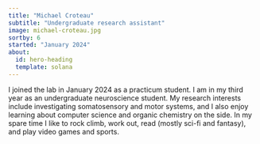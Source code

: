 ```yaml
---
title: "Michael Croteau"
subtitle: "Undergraduate research assistant"
image: michael-croteau.jpg
sortby: 6
started: "January 2024"
about:
  id: hero-heading
  template: solana
---
```


:::{#hero-heading}

I joined the lab in January 2024 as a practicum student. I am in my third year as an undergraduate neuroscience student. My research interests include investigating somatosensory and motor systems, and I also enjoy learning about computer science and organic chemistry on the side. In my spare time I like to rock climb, work out, read (mostly sci-fi and fantasy), and play video games and sports.

:::
